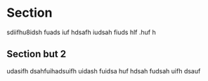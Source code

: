 # Section

sdiifhu8idsh fuads iuf hdsafh iudsah fiuds hlf .huf h

## Section but 2

udasifh dsahfuihadsuifh uidash fuidsa huf hdsah fudsah uifh dsauf
